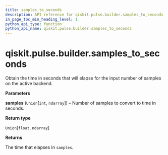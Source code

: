 ```yaml
---
title: samples_to_seconds
description: API reference for qiskit.pulse.builder.samples_to_seconds
in_page_toc_min_heading_level: 1
python_api_type: function
python_api_name: qiskit.pulse.builder.samples_to_seconds
---
```


# qiskit.pulse.builder.samples\_to\_seconds

<Function id="qiskit.pulse.builder.samples_to_seconds" github="https://github.com/qiskit/qiskit/tree/stable/0.20/qiskit/pulse/builder.py" signature="samples_to_seconds(samples)">
  Obtain the time in seconds that will elapse for the input number of samples on the active backend.

  **Parameters**

  **samples** (`Union`\[`int`, `ndarray`]) – Number of samples to convert to time in seconds.

  **Return type**

  `Union`\[`float`, `ndarray`]

  **Returns**

  The time that elapses in `samples`.
</Function>

